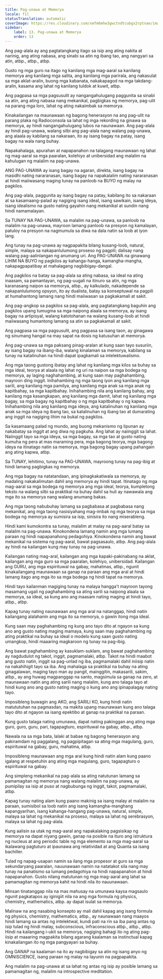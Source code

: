 ```yaml
---
title: Pag-unawa at Memorya
locale: fil
statusTranslation: automatic
coverImage: https://res.cloudinary.com/xmfm6mhw3gwctndtcubgx2rptnae/image/upload/v1740337243/small_cover_educacion_fundamental_a051170f1c.webp
sidebar:
    label: 13. Pag-unawa at Memorya
    order: 13
---
```

Ang pag-alala ay ang pagtatangkang itago sa isip ang ating nakita at narinig, ang ating nabasa, ang sinabi sa atin ng ibang tao, ang nangyari sa atin, atbp., atbp., atbp.

Gusto ng mga guro na itago ng kanilang mga mag-aaral sa kanilang memorya ang kanilang mga salita, ang kanilang mga parirala, ang nakasulat sa mga aklat-aralin, buong mga kabanata, nakakapagod na mga takdang-aralin, kasama ang lahat ng kanilang tuldok at kuwit, atbp.

Ang pagpasa sa mga pagsusulit ay nangangahulugang paggunita sa sinabi sa atin, ang ating nabasa nang mekanikal, pagbigkas ng memorya, pag-ulit na parang mga loro, lahat ng ating nakaimbak sa memorya.

Kinakailangan na maunawaan ng bagong henerasyon na ang pag-ulit na parang plaka ng Radioconsola sa lahat ng mga rekording na ginawa sa memorya, ay hindi nangangahulugang lubos na naunawaan. Ang pag-alala ay hindi pag-unawa, walang silbi ang pag-alala nang walang pag-unawa, ang alaala ay kabilang sa nakaraan, ito ay isang bagay na patay, isang bagay na wala nang buhay.

Napakahalaga, apurahan at napapanahon na talagang maunawaan ng lahat ng mag-aaral sa mga paaralan, kolehiyo at unibersidad ang malalim na kahulugan ng malalim na pag-unawa.

ANG PAG-UNAWA ay isang bagay na agaran, direkta, isang bagay na masidhi nating nararanasan, isang bagay na napakalalim nating nararanasan at hindi maiiwasang maging tunay na panloob na BUYO ng malay na pagkilos.

Ang pag-alala, paggunita ay isang bagay na patay, kabilang ito sa nakaraan at sa kasamaang-palad ay nagiging isang ideal, isang sawikain, isang ideya, isang idealismo na gusto nating gayahin nang mekanikal at sundin nang hindi namamalayan.

Sa TUNAY NA PAG-UNAWA, sa malalim na pag-unawa, sa panloob na malalim na pag-unawa, mayroon lamang panloob na presyon ng kamalayan, patuloy na presyon na nagmumula sa diwa na dala natin sa loob at iyon lang.

Ang tunay na pag-unawa ay nagpapakita bilang kusang-loob, natural, simple, malaya sa nakapanlulumong proseso ng pagpili; dalisay nang walang pag-aalinlangan ng anumang uri. Ang PAG-UNAWA na ginawang LIHIM NA BUYO ng pagkilos ay kahanga-hanga, kamangha-mangha, nakapagpapatibay at mahalagang nagbibigay-dangal.

Ang pagkilos na batay sa pag-alala sa ating nabasa, sa ideal na ating inaasam, sa pamantayan, ng pag-uugali na itinuro sa atin, ng mga karanasang naipon sa memorya, atbp., ay kalkulado, nakadepende sa nakapanlulumong opsyon, ito ay dualista, batay sa konseptuwal na pagpili at humahantong lamang nang hindi maiiwasan sa pagkakamali at sakit.

Ang pag-angkop sa pagkilos sa pag-alala, ang pagtatangkang baguhin ang pagkilos upang tumugma sa mga naipong alaala sa memorya, ay isang bagay na artipisyal, walang katotohanan na walang kusang-loob at hindi maiiwasang humantong lamang sa atin sa pagkakamali at sakit.

Ang pagpasa sa mga pagsusulit, ang pagpasa sa isang taon, ay ginagawa ng sinumang hangal na may sapat na dosis ng katusuhan at memorya.

Ang pag-unawa sa mga paksang pinag-aralan at kung saan tayo susuriin, ay isang bagay na ibang-iba, walang kinalaman sa memorya, kabilang sa tunay na katalinuhan na hindi dapat ipagkamali sa intelektuwalismo.

Ang mga taong gustong ibatay ang lahat ng kanilang mga kilos sa buhay sa mga ideal, teorya at alaala ng lahat ng uri na naipon sa mga bodega ng memorya, ay laging naghahambing, at kung saan may paghahambing, mayroon ding inggit. Inihahambing ng mga taong iyon ang kanilang mga sarili, ang kanilang mga pamilya, ang kanilang mga anak sa mga anak ng kapitbahay, sa mga kapitbahay. Inihahambing nila ang kanilang bahay, ang kanilang mga kasangkapan, ang kanilang mga damit, lahat ng kanilang mga bagay, sa mga bagay ng kapitbahay o ng mga kapitbahay o ng kapwa. Inihahambing nila ang kanilang mga ideya, ang katalinuhan ng kanilang mga anak sa mga ideya ng ibang tao, sa katalinuhan ng ibang tao at dumarating ang inggit na nagiging lihim na bukal ng pagkilos.

Sa kasamaang palad ng mundo, ang buong mekanismo ng lipunan ay nakabatay sa inggit at ang diwa ng pagkuha. Ang lahat ay naiinggit sa lahat. Naiinggit tayo sa mga ideya, sa mga bagay, sa mga tao at gusto nating kumuha ng pera at mas maraming pera, mga bagong teorya, mga bagong ideya na itinatago natin sa memorya, mga bagong bagay upang pahangain ang ating kapwa, atbp.

Sa TUNAY, lehitimo, tunay na PAG-UNAWA, mayroong tunay na pag-ibig at hindi lamang pagbigkas ng memorya.

Ang mga bagay na natatandaan, ang ipinagkakatiwala sa memorya, ay madaling nakakalimutan dahil ang memorya ay hindi tapat. Itinatago ng mga mag-aaral sa mga bodega ng memorya ang mga ideal, teorya, kumpletong teksto na walang silbi sa praktikal na buhay dahil sa huli ay nawawala ang mga ito sa memorya nang walang anumang bakas.

Ang mga taong nabubuhay lamang sa pagbabasa at pagbabasa nang mekanikal, ang mga taong nasisiyahang mag-imbak ng mga teorya sa mga bodega ng memorya ay sumisira sa isip, sinisira ito nang miserableng.

Hindi kami kumokontra sa tunay, malalim at malay na pag-aaral batay sa malalim na pag-unawa. Kinokondena lamang namin ang mga lumang paraan ng hindi napapanahong pedagohiya. Kinokondena namin ang bawat mekanikal na sistema ng pag-aaral, bawat pagsasaulo, atbp. Ang pag-alala ay hindi na kailangan kung may tunay na pag-unawa.

Kailangan nating mag-aral, kailangan ang mga kapaki-pakinabang na aklat, kailangan ang mga guro sa mga paaralan, kolehiyo, unibersidad. Kailangan ang GURU, ang mga espirituwal na gabay, mahatmas, atbp., ngunit kinakailangang maunawaan sa ganap na paraan ang mga aral at hindi lamang itago ang mga ito sa mga bodega ng hindi tapat na memorya.

Hindi tayo kailanman magiging tunay na malaya hangga't mayroon tayong masamang ugali ng paghahambing sa ating sarili sa naipong alaala sa memorya, sa ideal, sa kung ano ang inaasam nating maging at hindi tayo, atbp., atbp.

Kapag tunay nating naunawaan ang mga aral na natanggap, hindi natin kailangang alalahanin ang mga ito sa memorya, o gawin itong mga ideal.

Kung saan may paghahambing ng kung ano tayo dito at ngayon sa kung ano ang gusto nating maging mamaya, kung saan may paghahambing ng ating praktikal na buhay sa ideal o modelo kung saan gusto nating umangkop, hindi maaaring magkaroon ng tunay na pag-ibig.

Ang bawat paghahambing ay kasuklam-suklam, ang bawat paghahambing ay nagdudulot ng takot, inggit, pagmamalaki, atbp. Takot na hindi maabot ang gusto natin, inggit sa pag-unlad ng iba, pagmamalaki dahil iniisip natin na nakahihigit tayo sa iba. Ang mahalaga sa praktikal na buhay na ating ginagalawan, maging tayo man ay pangit, mainggitin, makasarili, sakim, atbp., ay ang huwag magpanggap na santo, magsimula sa ganap na zero, at maunawaan natin ang ating sarili nang malalim, kung ano talaga tayo at hindi kung ano ang gusto nating maging o kung ano ang ipinapalagay nating tayo.

Imposibleng buwagin ang AKO, ang SARILI KO, kung hindi natin matututuhan na pagmasdan, na makita upang maunawaan kung ano talaga tayo dito at ngayon sa isang epektibo at ganap na praktikal na paraan.

Kung gusto talaga nating umunawa, dapat nating pakinggan ang ating mga guro, guro, guru, pari, tagapagturo, espirituwal na gabay, atbp., atbp.

Nawala na sa mga bata, lalaki at babae ng bagong henerasyon ang pakiramdam ng paggalang, ng pagpipitagan sa ating mga magulang, guro, espirituwal na gabay, guru, mahatma, atbp.

Imposibleng maunawaan ang mga aral kung hindi natin alam kung paano igalang at respetuhin ang ating mga magulang, guro, tagapagturo o espirituwal na gabay.

Ang simpleng mekanikal na pag-alala sa ating natutunan lamang sa pamamagitan ng memorya nang walang malalim na pag-unawa, ay pumipilay sa isip at puso at nagbubunga ng inggit, takot, pagmamalaki, atbp.

Kapag tunay nating alam kung paano makinig sa isang malay at malalim na paraan, sumisibol sa loob natin ang isang kamangha-manghang kapangyarihan, isang kahanga-hangang pag-unawa, natural, simple, malaya sa lahat ng mekanikal na proseso, malaya sa lahat ng serebrasyon, malaya sa lahat ng pag-alala.

Kung aalisin sa utak ng mag-aaral ang napakalaking pagsisikap ng memorya na dapat niyang gawin, ganap na posible na ituro ang istruktura ng nucleus at ang periodic table ng mga elemento sa mga mag-aaral sa ikalawang pagtuturo at ipaunawa ang relatividad at ang Quanta sa isang bachiller.

Tulad ng napag-usapan namin sa ilang mga propesor at guro sa mga sekundaryang paaralan, nauunawaan namin na natatakot sila nang may tunay na panatismo sa lumang pedagohiya na hindi napapanahon at hindi napapanahon. Gusto nilang matutunan ng mga mag-aaral ang lahat sa pamamagitan ng memorya kahit na hindi nila ito nauunawaan.

Minsan tinatanggap nila na mas mahusay na umunawa kaysa magsaulo ngunit pagkatapos ay iginigiit nila na ang mga formula ng physics, chemistry, mathematics, atbp. ay dapat isulat sa memorya.

Malinaw na ang nasabing konsepto ay mali dahil kapag ang isang formula ng physics, chemistry, mathematics, atbp., ay naunawaan nang maayos hindi lamang sa antas ng intelektwal, kundi pati na rin sa iba pang antas ng isip tulad ng hindi malay, subconscious, infraconscious atbp., atbp., atbp. Hindi na kailangang i-ukit sa memorya, nagiging bahagi ito ng ating pag-iisip at maaaring magpakita bilang agarang kaalaman sa instinctual kapag kinakailangan ito ng mga pangyayari sa buhay.

Ang GANAP na kaalaman na ito ay nagbibigay sa atin ng isang anyo ng OMNISCIENCE, isang paraan ng malay na layunin na pagpapakita.

Ang malalim na pag-unawa at sa lahat ng antas ng isip ay posible lamang sa pamamagitan ng, malalim na introspective meditation.

